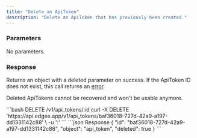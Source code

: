 ```yaml
---
title: "Delete an ApiToken"
description: "Delete an ApiToken that has previously been created."
---
```


### Parameters

No parameters.

### Response

Returns an object with a deleted parameter on success. If the ApiToken ID does not exist, this call returns an [error](../errors).

Deleted ApiTokens cannot be recovered and won't be usable anymore.

<RequestExample>
```bash DELETE /v1/api_tokens/:id
curl -X DELETE 'https://api.edgee.app/v1/api_tokens/baf36018-727d-42a9-a197-dd1331142c88' \
-u '<token>:'
```
</RequestExample>

<ResponseExample>
```json Response
{
  "id": "baf36018-727d-42a9-a197-dd1331142c88",
  "object": "api_token",
  "deleted": true
}
```
</ResponseExample>

<Snippet file="snippet-edgee-sdk.mdx" />
